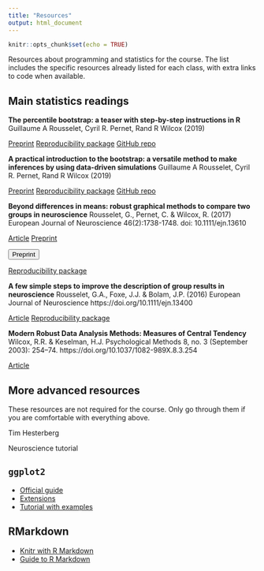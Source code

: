```yaml
---
title: "Resources"
output: html_document
---
```


```r
knitr::opts_chunk$set(echo = TRUE)
```

Resources about programming and statistics for the course. The list includes the specific resources already listed for each class, with extra links to code when available.

## Main statistics readings

**The percentile bootstrap: a teaser with step-by-step instructions in R**
Guillaume A Rousselet, Cyril R. Pernet, Rand R Wilcox (2019)

<a href="https://psyarxiv.com/kxarf" class="badge progress-bar-info">Preprint</a>
<a href="https://osf.io/dvuze/" class="badge progress-bar-warning">Reproducibility package</a>
<a href="https://github.com/GRousselet/bootsteps" class="badge progress-bar-danger">GitHub repo</a>

**A practical introduction to the bootstrap: a versatile method to make inferences by using data-driven simulations**
Guillaume A Rousselet, Cyril R. Pernet, Rand R Wilcox (2019)

<a href="https://psyarxiv.com/h8ft7" class="badge progress-bar-info">Preprint</a>
<a href="https://osf.io/8b4t5/" class="badge progress-bar-warning">Reproducibility package</a>
<a href="https://github.com/GRousselet/bootstrap" class="badge progress-bar-danger">GitHub repo</a>

**Beyond differences in means: robust graphical methods to compare two groups in neuroscience**
Rousselet, G., Pernet, C. & Wilcox, R. (2017) 
European Journal of Neuroscience 46(2):1738-1748. doi: 10.1111/ejn.13610

<a href="https://www.ncbi.nlm.nih.gov/pubmed/28544058" class="badge progress-bar-light">Article</a>
<a href="http://biorxiv.org/content/10.1101/121079v2" class="badge progress-bar-info">Preprint</a>

<button href="http://biorxiv.org/content/10.1101/121079v2" class="btn btn-info" type="button"> Preprint </button>

<a href="https://dx.doi.org/10.6084/m9.figshare.4055970" class="badge progress-bar-warning">Reproducibility package</a>

**A few simple steps to improve the description of group results in neuroscience**
Rousselet, G.A., Foxe, J.J. & Bolam, J.P. (2016) 
European Journal of Neuroscience https://doi.org/10.1111/ejn.13400

<a href="https://onlinelibrary.wiley.com/doi/full/10.1111/ejn.13400" class="badge progress-bar-light">Article</a>
<a href="https://dx.doi.org/10.6084/m9.figshare.3806487" class="badge progress-bar-warning">Reproducibility package</a>

**Modern Robust Data Analysis Methods: Measures of Central Tendency**
Wilcox, R.R. & Keselman, H.J. 
Psychological Methods 8, no. 3 (September 2003): 254–74. https://doi.org/10.1037/1082-989X.8.3.254

<a href="https://pdfs.semanticscholar.org/ae4f/7b6c6ee364049eeed874717b5b499d14156a.pdf" class="badge progress-bar-light">Article</a>

## More advanced resources
These resources are not required for the course. Only go through them if you are comfortable with everything above.

Tim Hesterberg

Neuroscience tutorial

## `ggplot2`

- [Official guide]()
- [Extensions]()
- [Tutorial with examples]()

## RMarkdown

- [Knitr with R Markdown](https://kbroman.org/knitr_knutshell/pages/Rmarkdown.html)
- [Guide to R Markdown](https://bookdown.org/yihui/rmarkdown/)

